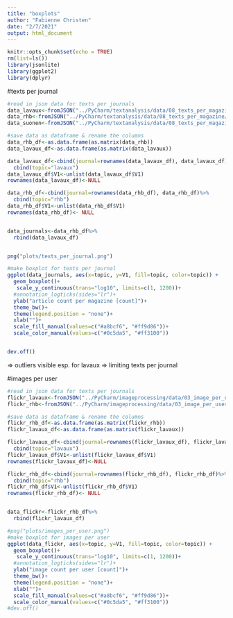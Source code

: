 ```yaml
---
title: "boxplots"
author: "Fabienne Christen"
date: "2/7/2021"
output: html_document
---
```


```r
knitr::opts_chunk$set(echo = TRUE)
rm(list=ls())
library(jsonlite)
library(ggplot2)
library(dplyr)
```
#texts per journal
```r
#read in json data for texts per journals
data_lavaux<-fromJSON("../PyCharm/textanalysis/data/08_texts_per_magazine/lavaux.json", flatten=TRUE)
data_rhb<-fromJSON("../PyCharm/textanalysis/data/08_texts_per_magazine/rhb.json", flatten=TRUE)
data_suonen<-fromJSON("../PyCharm/textanalysis/data/08_texts_per_magazine/suonen.json", flatten = TRUE)
```

```r
#save data as dataframe & rename the columns
data_rhb_df<-as.data.frame(as.matrix(data_rhb))
data_lavaux_df<-as.data.frame(as.matrix(data_lavaux))

data_lavaux_df<-cbind(journal=rownames(data_lavaux_df), data_lavaux_df)%>%
  cbind(topic="lavaux")
data_lavaux_df$V1<-unlist(data_lavaux_df$V1)
rownames(data_lavaux_df)<-NULL

data_rhb_df<-cbind(journal=rownames(data_rhb_df), data_rhb_df)%>%
  cbind(topic="rhb")
data_rhb_df$V1<-unlist(data_rhb_df$V1)
rownames(data_rhb_df)<- NULL


data_journals<-data_rhb_df%>%
  rbind(data_lavaux_df)


png("plots/texts_per_journal.png")

#make boxplot for texts per journal
ggplot(data_journals, aes(x=topic, y=V1, fill=topic, color=topic)) + 
  geom_boxplot()+
   scale_y_continuous(trans="log10", limits=c(1, 1200))+
  #annotation_logticks(sides="lr")+
  ylab("article count per magazine [count]")+
  theme_bw()+
  theme(legend.position = "none")+
  xlab("")+
  scale_fill_manual(values=c("#a8bcf6", "#ff9d86"))+
  scale_color_manual(values=c("#0c5da5", "#ff3100"))


dev.off()

```
=> outliers visible esp. for lavaux => limiting texts per journal


#images per user
```r
#read in json data for texts per journals
flickr_lavaux<-fromJSON("../PyCharm/imageprocessing/data/03_image_per_user/lavaux.json", flatten=TRUE)
flickr_rhb<-fromJSON("../PyCharm/imageprocessing/data/03_image_per_user/rhb.json", flatten=TRUE)
```

```r
#save data as dataframe & rename the columns
flickr_rhb_df<-as.data.frame(as.matrix(flickr_rhb))
flickr_lavaux_df<-as.data.frame(as.matrix(flickr_lavaux))

flickr_lavaux_df<-cbind(journal=rownames(flickr_lavaux_df), flickr_lavaux_df)%>%
  cbind(topic="lavaux")
flickr_lavaux_df$V1<-unlist(flickr_lavaux_df$V1)
rownames(flickr_lavaux_df)<-NULL

flickr_rhb_df<-cbind(journal=rownames(flickr_rhb_df), flickr_rhb_df)%>%
  cbind(topic="rhb")
flickr_rhb_df$V1<-unlist(flickr_rhb_df$V1)
rownames(flickr_rhb_df)<- NULL


data_flickr<-flickr_rhb_df%>%
  rbind(flickr_lavaux_df)

#png("plots/images_per_user.png")
#make boxplot for images per user
ggplot(data_flickr, aes(x=topic, y=V1, fill=topic, color=topic)) + 
  geom_boxplot()+
   scale_y_continuous(trans="log10", limits=c(1, 1200))+
  #annotation_logticks(sides="lr")+
  ylab("image count per user [count]")+
  theme_bw()+
  theme(legend.position = "none")+
  xlab("")+
  scale_fill_manual(values=c("#a8bcf6", "#ff9d86"))+
  scale_color_manual(values=c("#0c5da5", "#ff3100"))
#dev.off()


```

